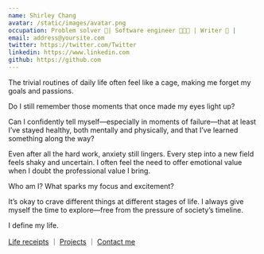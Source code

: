 ```yaml
---
name: Shirley Chang
avatar: /static/images/avatar.png
occupation: Problem solver 🧠| Software engineer 👩🏻‍💻 | Writer 📝 |
email: address@yoursite.com
twitter: https://twitter.com/Twitter
linkedin: https://www.linkedin.com
github: https://github.com
---
```


The trivial routines of daily life often feel like a cage, making me forget my goals and passions.

Do I still remember those moments that once made my eyes light up?

Can I confidently tell myself—especially in moments of failure—that at least I’ve stayed healthy, both mentally and physically, and that I’ve learned something along the way?

Even after all the hard work, anxiety still lingers. Every step into a new field feels shaky and uncertain. I often feel the need to offer emotional value when I doubt the professional value I bring.

Who am I? What sparks my focus and excitement?

It’s okay to crave different things at different stages of life. I always give myself the time to explore—free from the pressure of society’s timeline.

I define my life.

<a href="/timeline">Life receipts</a>
<span>｜</span>
<a href="/projects">Projects</a>
<span>｜</span>
<a href="https://www.linkedin.com/in/arealclimber/" target="_blank" rel="noopener noreferrer">
  <span className="text-yellow-600 underline decoration-yellow-600 hover:opacity-80">
    Contact me
  </span>
</a>
